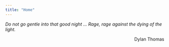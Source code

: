```yaml
---
title: "Home"
---
```


*Do not go gentle into that good night ... 
Rage, rage against the dying of the light.*

<div style="text-align: right;">Dylan Thomas</div>

